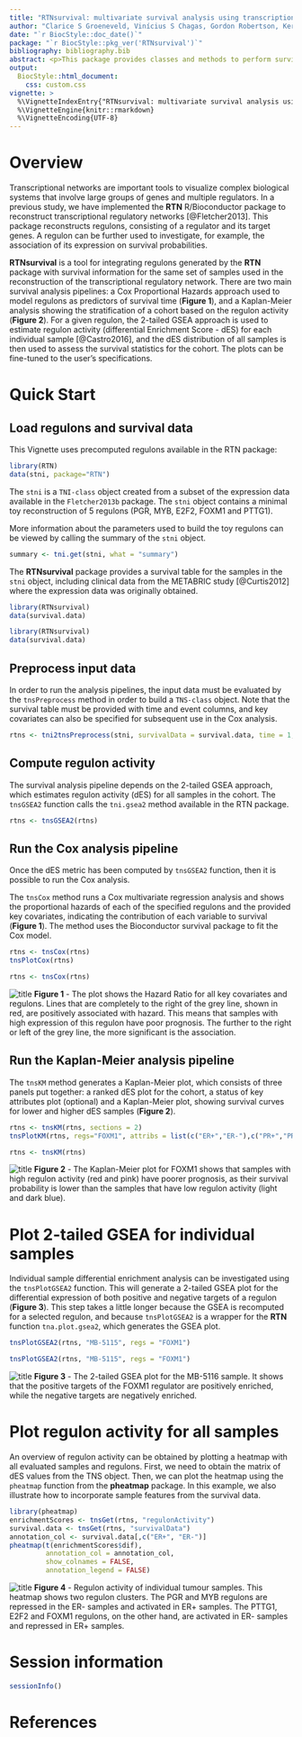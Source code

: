 ```yaml
---
title: "RTNsurvival: multivariate survival analysis using transcriptional networks and regulons."
author: "Clarice S Groeneveld, Vinícius S Chagas, Gordon Robertson, Kerstin B Meyer, Mauro AA Castro."
date: "`r BiocStyle::doc_date()`"
package: "`r BiocStyle::pkg_ver('RTNsurvival')`"
bibliography: bibliography.bib
abstract: <p>This package provides classes and methods to perform survival analysis using transcriptional networks inferred by the [RTN](http://bioconductor.org/packages/RTN/) package, including Kaplan-Meier and multivariate survival analysis using Cox's regression model.</p>
output: 
  BiocStyle::html_document:
    css: custom.css
vignette: >
  %\VignetteIndexEntry{"RTNsurvival: multivariate survival analysis using transcriptional networks and regulons."}
  %\VignetteEngine{knitr::rmarkdown}
  %\VignetteEncoding{UTF-8}
---
```


# Overview

Transcriptional networks are important tools to visualize complex biological systems that involve large groups of genes and multiple regulators. In a previous study, we have implemented the **RTN** R/Bioconductor package to reconstruct transcriptional regulatory networks [@Fletcher2013]. This package reconstructs regulons, consisting of a regulator and its target genes. A regulon can be further used to investigate, for example, the association of its expression on survival probabilities.

**RTNsurvival** is a tool for integrating regulons generated by the **RTN** package with survival information for the same set of samples used in the reconstruction of the transcriptional regulatory network. There are two main survival analysis pipelines: a Cox Proportional Hazards approach used to model regulons as predictors of survival time (**Figure 1**), and a Kaplan-Meier analysis showing the stratification of a cohort based on the regulon activity (**Figure 2**). For a given regulon, the 2-tailed GSEA approach is used to estimate regulon activity (differential Enrichment Score - dES) for each individual sample [@Castro2016], and the dES distribution of all samples is then used to assess the survival statistics for the cohort. The plots can be fine-tuned to the user's specifications.

# Quick Start

## Load regulons and survival data

This Vignette uses precomputed regulons available in the RTN package:

```r
library(RTN)
data(stni, package="RTN")
```

The `stni` is a `TNI-class` object created from a subset of the expression data available in the `Fletcher2013b` package. The `stni` object contains a minimal toy reconstruction of 5 regulons (PGR, MYB, E2F2, FOXM1 and PTTG1).

More information about the parameters used to build the toy regulons can be viewed by calling the summary of the `stni` object.

```r
summary <- tni.get(stni, what = "summary")
```

The **RTNsurvival** package provides a survival table for the samples in the `stni` object, including clinical data from the METABRIC study [@Curtis2012] where the expression data was originally obtained.

```r
library(RTNsurvival)
data(survival.data)
```

```r
library(RTNsurvival)
data(survival.data)
```

## Preprocess input data

In order to run the analysis pipelines, the input data must be evaluated by the `tnsPreprocess` method in order to build a `TNS-class` object. Note that the survival table must be provided with time and event columns, and key covariates can also be specified for subsequent use in the Cox analysis.

```r
rtns <- tni2tnsPreprocess(stni, survivalData = survival.data, time = 1, event = 2, endpoint = 120, keycovar = c("Grade","Age"))
```

## Compute regulon activity

The survival analysis pipeline depends on the 2-tailed GSEA approach, which estimates regulon activity (dES) for all samples in the cohort. The `tnsGSEA2` function calls the `tni.gsea2` method available in the RTN package.

```r
rtns <- tnsGSEA2(rtns)
```

## Run the Cox analysis pipeline

Once the dES metric has been computed by `tnsGSEA2` function, then it is possible to run the Cox analysis. 

The `tnsCox` method runs a Cox multivariate regression analysis and shows the proportional hazards of each of the specified regulons and the provided key covariates, indicating the contribution of each variable to survival (**Figure 1**). The method uses the Bioconductor survival package to fit the Cox model.

```r
rtns <- tnsCox(rtns)
tnsPlotCox(rtns)
```

```r
rtns <- tnsCox(rtns)
```

![title](figures/fig1.png)
<b>Figure 1</b> - The plot shows the Hazard Ratio for all key covariates and regulons. Lines that are completely to the right of the grey line, shown in red, are positively associated with hazard. This means that samples with high expression of this regulon have poor prognosis. The further to the right or left of the grey line, the more significant is the association.

## Run the Kaplan-Meier analysis pipeline

The `tnsKM` method generates a Kaplan-Meier plot, which consists of three panels put together: a ranked dES plot for the cohort, a status of key attributes plot (optional) and a Kaplan-Meier plot, showing survival curves for lower and higher dES samples (**Figure 2**).

```r
rtns <- tnsKM(rtns, sections = 2)
tnsPlotKM(rtns, regs="FOXM1", attribs = list(c("ER+","ER-"),c("PR+","PR-"),c("G1","G2","G3"),"HT"))
```

```r
rtns <- tnsKM(rtns)
```

![title](figures/fig2.png)
<b>Figure 2</b> - The Kaplan-Meier plot for FOXM1 shows that samples with high regulon activity (red and pink) have poorer prognosis, as their survival probability is lower than the samples that have low regulon activity (light and dark blue).

# Plot 2-tailed GSEA for individual samples

Individual sample differential enrichment analysis can be investigated using the `tnsPlotGSEA2` function. This will generate a 2-tailed GSEA plot for the differential expression of both positive and negative targets of a regulon (**Figure 3**). This step takes a little longer because the GSEA is recomputed for a selected regulon, and because `tnsPlotGSEA2` is a wrapper for the **RTN** function `tna.plot.gsea2`, which generates the GSEA plot.

```r
tnsPlotGSEA2(rtns, "MB-5115", regs = "FOXM1")
```

```r
tnsPlotGSEA2(rtns, "MB-5115", regs = "FOXM1")
```

![title](figures/fig3.png)
<b>Figure 3</b> - The 2-tailed GSEA plot for the MB-5116 sample. It shows that the positive targets of the FOXM1 regulator are positively enriched, while the negative targets are negatively enriched. 

# Plot regulon activity for all samples

An overview of regulon activity can be obtained by plotting a heatmap with all evaluated samples and regulons. First, we need to obtain the matrix of dES values from the TNS object. Then, we can plot the heatmap using the `pheatmap` function from the **pheatmap** package. In this example, we also illustrate how to incorporate sample features from the survival data.

```r
library(pheatmap)
enrichmentScores <- tnsGet(rtns, "regulonActivity")
survival.data <- tnsGet(rtns, "survivalData")
annotation_col <- survival.data[,c("ER+", "ER-")]
pheatmap(t(enrichmentScores$dif), 
         annotation_col = annotation_col,
         show_colnames = FALSE, 
         annotation_legend = FALSE)
```


![title](figures/fig4.png)
<b>Figure 4</b> - Regulon activity of individual tumour samples. This heatmap shows two regulon clusters. The PGR and MYB regulons are repressed in the ER- samples and activated in ER+ samples. The PTTG1, E2F2 and FOXM1 regulons, on the other hand, are activated in ER- samples and repressed in ER+ samples. 

# Session information
```r
sessionInfo()
```

# References



